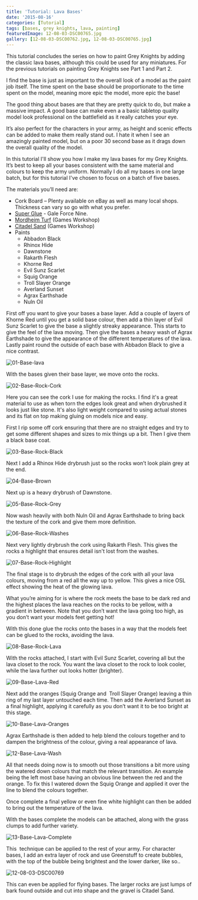 ```yaml
---
title: 'Tutorial: Lava Bases'
date: '2015-08-16'
categories: [Tutorial]
tags: [bases, grey knights, lava, painting]
featuredImage: 12-08-03-DSC00765.jpg
gallery: [12-08-03-DSC00762.jpg, 12-08-03-DSC00765.jpg]
---
```


This tutorial concludes the series on how to paint Grey Knights by adding the classic lava bases, although this could be used for any miniatures. For the previous tutorials on painting Grey Knights see Part 1 and Part 2.

I find the base is just as important to the overall look of a model as the paint job itself. The time spent on the base should be proportionate to the time spent on the model, meaning more epic the model, more epic the base!

The good thing about bases are that they are pretty quick to do, but make a massive impact. A good base can make even a a basic tabletop quality model look professional on the battlefield as it really catches your eye.

It’s also perfect for the characters in your army, as height and scenic effects can be added to make them really stand out. I hate it when I see an amazingly painted model, but on a poor 30 second base as it drags down the overall quality of the model.

In this tutorial I'll show you how I make my lava bases for my Grey Knights. It’s best to keep all your bases consistent with the same material and colours to keep the army uniform. Normally I do all my bases in one large batch, but for this tutorial I've chosen to focus on a batch of five bases.

The materials you’ll need are:

- Cork Board – Plenty available on eBay as well as many local shops. Thickness can vary so go with what you prefer.
- [Super Glue](http://www.minitothemax.com/review-gale-force-nine-hobby-glue/) - Gale Force Nine.
- [Mordheim Turf](http://www.games-workshop.com/en-GB/Mordheim-Turf?_requestid=5217993) (Games Workshop)
- [Citadel Sand](http://www.games-workshop.com/en-GB/Citadel-Sand) (Games Workshop)
- Paints
  - Abbadon Black
  - Rhinox Hide
  - Dawnstone
  - Rakarth Flesh
  - Khorne Red
  - Evil Sunz Scarlet
  - Squig Orange
  - Troll Slayer Orange
  - Averland Sunset
  - Agrax Earthshade
  - Nuln Oil

First off you want to give your bases a base layer. Add a couple of layers of Khorne Red until you get a solid base colour, then add a thin layer of Evil Sunz Scarlet to give the base a slightly streaky appearance. This starts to give the feel of the lava moving. Then give the bases a heavy wash of Agrax Earthshade to give the appearance of the different temperatures of the lava. Lastly paint round the outside of each base with Abbadon Black to give a nice contrast.

![01-Base-lava](01-Base-lava.jpg)

With the bases given their base layer, we move onto the rocks.

![02-Base-Rock-Cork](02-Base-Rock-Cork.jpg)

Here you can see the cork I use for making the rocks. I find it's a great material to use as when torn the edges look great and when drybrushed it looks just like stone. It's also light weight compared to using actual stones and its flat on top making gluing on models nice and easy.

First I rip some off cork ensuring that there are no straight edges and try to get some different shapes and sizes to mix things up a bit. Then I give them a black base coat.

![03-Base-Rock-Black](03-Base-Rock-Black.jpg)

Next I add a Rhinox Hide drybrush just so the rocks won’t look plain grey at the end.

![04-Base-Brown](04-Base-Brown.jpg)

Next up is a heavy drybrush of Dawnstone.

![05-Base-Rock-Grey](05-Base-Rock-Grey.jpg)

Now wash heavily with both Nuln Oil and Agrax Earthshade to bring back the texture of the cork and give them more definition.

![06-Base-Rock-Washes](06-Base-Rock-Washes.jpg)

Next very lightly drybrush the cork using Rakarth Flesh. This gives the rocks a highlight that ensures detail isn't lost from the washes.

![07-Base-Rock-Highlight](07-Base-Rock-Highlight.jpg)

The final stage is to drybrush the edges of the cork with all your lava colours, moving from a red all the way up to yellow. This gives a nice OSL effect showing the heat of the glowing lava.

What you’re aiming for is where the rock meets the base to be dark red and the highest places the lava reaches on the rocks to be yellow, with a gradient in between. Note that you don’t want the lava going too high, as you don’t want your models feet getting hot!

With this done glue the rocks onto the bases in a way that the models feet can be glued to the rocks, avoiding the lava.

![08-Base-Rock-Lava](08-Base-Rock-Lava.jpg)

With the rocks attached, I start with Evil Sunz Scarlet, covering all but the lava closet to the rock. You want the lava closet to the rock to look cooler, while the lava further out looks hotter (brighter).

![09-Base-Lava-Red](09-Base-Lava-Red.jpg)

Next add the oranges (Squig Orange and  Troll Slayer Orange) leaving a thin ring of my last layer untouched each time. Then add the Averland Sunset as a final highlight, applying it carefully as you don’t want it to be too bright at this stage.

![10-Base-Lava-Oranges](10-Base-Lava-Oranges.jpg)

Agrax Earthshade is then added to help blend the colours together and to dampen the brightness of the colour, giving a real appearance of lava.

![12-Base-Lava-Wash](12-Base-Lava-Wash.jpg)

All that needs doing now is to smooth out those transitions a bit more using the watered down colours that match the relevant transition. An example being the left most base having an obvious line between the red and the orange. To fix this I watered down the Squig Orange and applied it over the line to blend the colours together.

Once complete a final yellow or even fine white highlight can then be added to bring out the temperature of the lava.

With the bases complete the models can be attached, along with the grass clumps to add further variety.

![13-Base-Lava-Complete](13-Base-Lava-Complete.jpg)

This  technique can be applied to the rest of your army. For character bases, I add an extra layer of rock and use Greenstuff to create bubbles, with the top of the bubble being brightest and the lower darker, like so..

![12-08-03-DSC00769](12-08-03-DSC00769.jpg)

This can even be applied for flying bases. The larger rocks are just lumps of bark found outside and cut into shape and the gravel is Citadel Sand.
